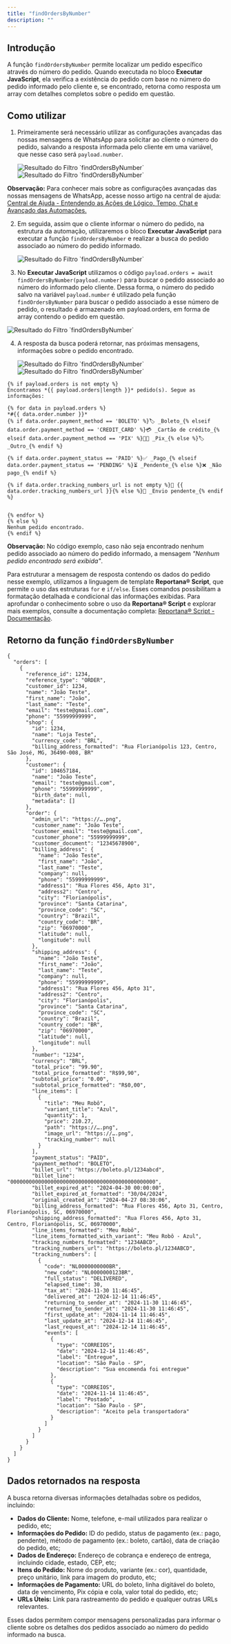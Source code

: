 ```yaml
---
title: "findOrdersByNumber"
description: ""
---
```


## Introdução

A função `findOrdersByNumber` permite localizar um pedido específico através do número do pedido. Quando executada no bloco **Executar JavaScript**, ela verifica a existência do pedido com base no número do pedido informado pelo cliente e, se encontrado, retorna como resposta um array com detalhes completos sobre o pedido em questão.

## Como utilizar

1. Primeiramente será necessário utilizar as configurações avançadas das nossas mensagens de WhatsApp para solicitar ao cliente o número do pedido, salvando a resposta informada pelo cliente em uma variável, que nesse caso será `payload.number`.

   <img
     src="/findOrdersByNumber-img1.png"
     alt="Resultado do Filtro `findOrdersByNumber`"
   />
   <img
     src="/findOrdersByNumber-img2.png"
     alt="Resultado do Filtro `findOrdersByNumber`"
   />

**Observação:** Para conhecer mais sobre as configurações avançadas das nossas mensagens de WhatsApp, acesse nosso artigo na central de ajuda: [Central de Ajuda - Entendendo as Ações de Lógico, Tempo, Chat e Avançado das Automações.](https://reportana.com/help/article/conhecendo-opcoes-de-acao-tempo-e-logica-de-automacoes)

2. Em seguida, assim que o cliente informar o número do pedido, na estrutura da automação, utilizaremos o bloco **Executar JavaScript** para executar a função `findOrdersByNumber` e realizar a busca do pedido associado ao número do pedido informado.

   <img
     src="/findOrdersByNumber-img3.png"
     alt="Resultado do Filtro `findOrdersByNumber`"
   />

3. No **Executar JavaScript** utilizamos o código `payload.orders = await findOrdersByNumber(payload.number)` para buscar o pedido associado ao número do informado pelo cliente. Dessa forma, o número do pedido salvo na variável `payload.number` é utilizado pela função `findOrdersByNumber` para buscar o pedido associado a esse número de pedido, o resultado é armazenado em payload.orders, em forma de array contendo o pedido em questão.

<img
  src="/findOrdersByNumber-img4.png"
  alt="Resultado do Filtro `findOrdersByNumber`"
/>

4. A resposta da busca poderá retornar, nas próximas mensagens, informações sobre o pedido encontrado.

   <img
     src="/findOrdersByNumber-img5.png"
     alt="Resultado do Filtro `findOrdersByNumber`"
   />
   <img
     src="/findOrdersByEmail-img6.png"
     alt="Resultado do Filtro `findOrdersByNumber`"
   />

<Accordion title="Código utilizado no exemplo">

```twig
{% if payload.orders is not empty %}
Encontramos *{{ payload.orders|length }}* pedido(s). Segue as informações:

{% for data in payload.orders %}
*#{{ data.order.number }}*
{% if data.order.payment_method == 'BOLETO' %}🏷 _Boleto_{% elseif data.order.payment_method == 'CREDIT_CARD' %}💳 _Cartão de crédito_{% elseif data.order.payment_method == 'PIX' %}🤳🏼 _Pix_{% else %}🏷 _Outro_{% endif %}

{% if data.order.payment_status == 'PAID' %}✅ _Pago_{% elseif data.order.payment_status == 'PENDING' %}⏳ _Pendente_{% else %}❌ _Não pago_{% endif %}

{% if data.order.tracking_numbers_url is not empty %}🚚 {{ data.order.tracking_numbers_url }}{% else %}🚚 _Envio pendente_{% endif %}


{% endfor %}
{% else %}
Nenhum pedido encontrado.
{% endif %}
```

</Accordion>

**Observação:** No código exemplo, caso não seja encontrado nenhum pedido associado ao número do pedido informado, a mensagem _"Nenhum pedido encontrado será exibida"_.

Para estruturar a mensagem de resposta contendo os dados do pedido nesse exemplo, utilizamos a linguagem de template **Reportana® Script**, que permite o uso das estruturas `for` e `if/else`. Esses comandos possibilitam a formatação detalhada e condicional das informações exibidas. Para aprofundar o conhecimento sobre o uso da **Reportana® Script** e explorar mais exemplos, consulte a documentação completa: [Reportana® Script - Documentação](https://reportana.mintlify.app/start/reportana-script).

## Retorno da função `findOrdersByNumber`

```twig
{
  "orders": [
    {
      "reference_id": 1234,
      "reference_type": "ORDER",
      "customer_id": 1234,
      "name": "João Teste",
      "first_name": "João",
      "last_name": "Teste",
      "email": "teste@gmail.com",
      "phone": "55999999999",
      "shop": {
        "id": 1234,
        "name": "Loja Teste",
        "currency_code": "BRL",
        "billing_address_formatted": "Rua Florianópolis 123, Centro, São José, MG, 36490-008, BR"
      },
      "customer": {
        "id": 104657184,
        "name": "João Teste",
        "email": "teste@gmail.com",
        "phone": "55999999999",
        "birth_date": null,
        "metadata": []
      },
      "order": {
        "admin_url": "https://….png",
        "customer_name": "João Teste",
        "customer_email": "teste@gmail.com",
        "customer_phone": "55999999999",
        "customer_document": "12345678900",
        "billing_address": {
          "name": "João Teste",
          "first_name": "João",
          "last_name": "Teste",
          "company": null,
          "phone": "55999999999",
          "address1": "Rua Flores 456, Apto 31",
          "address2": "Centro",
          "city": "Florianópolis",
          "province": "Santa Catarina",
          "province_code": "SC",
          "country": "Brazil",
          "country_code": "BR",
          "zip": "06970000",
          "latitude": null,
          "longitude": null
        },
        "shipping_address": {
          "name": "João Teste",
          "first_name": "João",
          "last_name": "Teste",
          "company": null,
          "phone": "55999999999",
          "address1": "Rua Flores 456, Apto 31",
          "address2": "Centro",
          "city": "Florianópolis",
          "province": "Santa Catarina",
          "province_code": "SC",
          "country": "Brazil",
          "country_code": "BR",
          "zip": "06970000",
          "latitude": null,
          "longitude": null
        },
        "number": "1234",
        "currency": "BRL",
        "total_price": "99.90",
        "total_price_formatted": "R$99,90",
        "subtotal_price": "0.00",
        "subtotal_price_formatted": "R$0,00",
        "line_items": [
          {
            "title": "Meu Robô",
            "variant_title": "Azul",
            "quantity": 1,
            "price": 210.27,
            "path": "https://….png",
            "image_url": "https://….png",
            "tracking_number": null
          }
        ],
        "payment_status": "PAID",
        "payment_method": "BOLETO",
        "billet_url": "https://boleto.pl/1234abcd",
        "billet_line": "00000000000000000000000000000000000000000000000",
        "billet_expired_at": "2024-04-30 00:00:00",
        "billet_expired_at_formatted": "30/04/2024",
        "original_created_at": "2024-04-27 08:30:06",
        "billing_address_formatted": "Rua Flores 456, Apto 31, Centro, Florianópolis, SC, 06970000",
        "shipping_address_formatted": "Rua Flores 456, Apto 31, Centro, Florianópolis, SC, 06970000",
        "line_items_formatted": "Meu Robô",
        "line_items_formatted_with_variant": "Meu Robô - Azul",
        "tracking_numbers_formatted": "1234ABCD",
        "tracking_numbers_url": "https://boleto.pl/1234ABCD",
        "tracking_numbers": [
          {
            "code": "NL0000000000BR",
            "new_code": "NL0000000123BR",
            "full_status": "DELIVERED",
            "elapsed_time": 30,
            "tax_at": "2024-11-30 11:46:45",
            "delivered_at": "2024-12-14 11:46:45",
            "returning_to_sender_at": "2024-11-30 11:46:45",
            "returned_to_sender_at": "2024-11-30 11:46:45",
            "first_update_at": "2024-11-14 11:46:45",
            "last_update_at": "2024-12-14 11:46:45",
            "last_request_at": "2024-12-14 11:46:45",
            "events": [
              {
                "type": "CORREIOS",
                "date": "2024-12-14 11:46:45",
                "label": "Entregue",
                "location": "São Paulo - SP",
                "description": "Sua encomenda foi entregue"
              },
              {
                "type": "CORREIOS",
                "date": "2024-11-14 11:46:45",
                "label": "Postado",
                "location": "São Paulo - SP",
                "description": "Aceito pela transportadora"
              }
            ]
          }
        ]
      }
    }
  ]
}
```

## Dados retornados na resposta

A busca retorna diversas informações detalhadas sobre os pedidos, incluindo:

- **Dados do Cliente:** Nome, telefone, e-mail utilizados para realizar o pedido, etc;
- **Informações do Pedido:** ID do pedido, status de pagamento (ex.: pago, pendente), método de pagamento (ex.: boleto, cartão), data de criação do pedido, etc;
- **Dados de Endereço:** Endereço de cobrança e endereço de entrega, incluindo cidade, estado, CEP, etc;
- **Itens do Pedido:** Nome do produto, variante (ex.: cor), quantidade, preço unitário, link para imagem do produto, etc;
- **Informações de Pagamento:** URL do boleto, linha digitável do boleto, data de vencimento, Pix cópia e cola, valor total do pedido, etc;
- **URLs Úteis:** Link para rastreamento do pedido e qualquer outras URLs relevantes.

Esses dados permitem compor mensagens personalizadas para informar o cliente sobre os detalhes dos pedidos associado ao número do pedido informado na busca.
